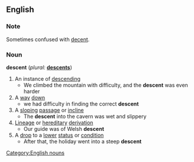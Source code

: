 ==English==

===Note===
Sometimes confused with [[decent]].

===Noun===
'''descent'''  (''plural:'' '''[[descents]]''')
# An instance of [[descending]]
#* We climbed the mountain with difficulty, and the '''descent''' was even harder
# A [[way]] [[down]]
#* we had difficulty in finding the correct '''descent'''
# A [[sloping]] [[passage]] or [[incline]]
#* The '''descent''' into the cavern was wet and slippery
# [[Lineage]] or [[hereditary]] [[derivation]]
#* Our guide was of Welsh '''descent'''
# A [[drop]] to a [[lower]] [[status]] or [[condition]]
#* After that, the holiday went into a steep '''descent'''

[[Category:English nouns]]